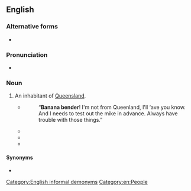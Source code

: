 {{also|banana-bender}}
==English==

===Alternative forms===
* {{l|en|banana-bender}}

===Pronunciation===
* {{audio|en|EN-AU ck1 banana bender.ogg|Audio (AU)}}

===Noun===
{{en-noun}}

# {{lb|en|Australia|jocular}} An inhabitant of [[Queensland]].
#* {{quote-text|lang=en|year=2003|author=Rosemary Patterson|title=Journey Great Barrier Reef: An Adventure Novel Set in Australia|page=17|url=http://books.google.com.au/books?id=jy1YooUkmj4C&pg=PA17&dq=%22banana+bender%22%7C%22banana+benders%22&hl=en&ei=izrHTq2NJs7ImAXirpQr&sa=X&oi=book_result&ct=result&redir_esc=y#v=onepage&q=%22banana%20bender%22%7C%22banana%20benders%22&f=false|passage=“Not now, you '''banana bender'''! The Commencement Speech takes place at the dinner tonight.”}}
#*: “'''Banana bender'''! I'm not from Queenland, I'll ‘ave you know. And I needs to test out the mike in advance. Always have trouble with those things.”
#* {{quote-text|lang=en|year=2007|author=Pip Wilson|title=Faces in the Street: Louisa and Henry Lawson and the Castlereagh Street Push|page=137|url=http://books.google.com.au/books?id=NcO7t8G-yQ8C&pg=PA137&dq=%22banana+bender%22%7C%22banana+benders%22&hl=en&ei=xT3HTtykA8nrmAWfsI0H&sa=X&oi=book_result&ct=result&redir_esc=y#v=onepage&q=%22banana%20bender%22%7C%22banana%20benders%22&f=false|passage=If Billy Lane hadn't given him duch a firm handshake, Henry reckons he'd be wondering if all the '''Banana-benders''' shook like a girl.}}
#* {{quote-text|lang=en|year=2007|author=Raymond Evans|title=A History of Queensland|page=219|url=http://books.google.com.au/books?id=G60Cgsnzc7AC&pg=PA219&dq=%22banana+bender%22%7C%22banana+benders%22&hl=en&ei=xT3HTtykA8nrmAWfsI0H&sa=X&oi=book_result&ct=result&redir_esc=y#v=onepage&q=%22banana%20bender%22%7C%22banana%20benders%22&f=false|passage=In comparison with other Australians, they were considered an odder sort of people – the '''banana-benders''' of Banana-land – a heat-stroked and skin-cancered people, dogged, ‘unimaginably tough and undeniably brittle’.}}
#* {{quote-text|lang=en|year=2011|author=Reynold Conger|title=Chased Across Australia|page=180|url=http://books.google.com.au/books?id=qIIohu_6CrMC&pg=PA180&dq=%22banana+bender%22%7C%22banana+benders%22&hl=en&ei=QUHHTuT-DcTtmAX5nawq&sa=X&oi=book_result&ct=result&redir_esc=y#v=onepage&q=%22banana%20bender%22%7C%22banana%20benders%22&f=false|passage=Terry nodded. “Yes, you don't have too many cars to contend with here, and we '''banana benders''' are rather courteous, especially once we realize you're a tourist. Just be careful on the curves, especially where the road goes along the bluffs.”}}

====Synonyms====
* {{l|en|Queenslander}}

[[Category:English informal demonyms]]
[[Category:en:People]]